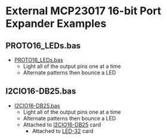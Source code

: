 = External MCP23017 16-bit Port Expander Examples =

== PROTO16_LEDs.bas ==

* [https://github.com/land-boards/QT-Py/blob/main/MMBASIC/SD_Card/lbcards/GPIO16/PROTO16_LEDs.bas PROTO16_LEDs.bas]
** Light all of the output pins one at a time
** Alternate patterns then bounce a LED

== I2CIO16-DB25.bas ==

* [https://github.com/land-boards/RasPiPico/blob/main/PicoMite_MMBASIC/PicoMite_VGA/Land%20Boards%20BASIC%20Programs/lbcards/GPIO16/I2CIO16-DB25.bas I2CIO16-DB25.bas]
** Light all of the output pins one at a time
** Alternate patterns then bounce a LED
** Attached to [http://land-boards.com/blwiki/index.php?title=I2CIO16-DB25 I2CIO16-DB25] card
*** Attached to [http://land-boards.com/blwiki/index.php?title=LED-32 LED-32] card
